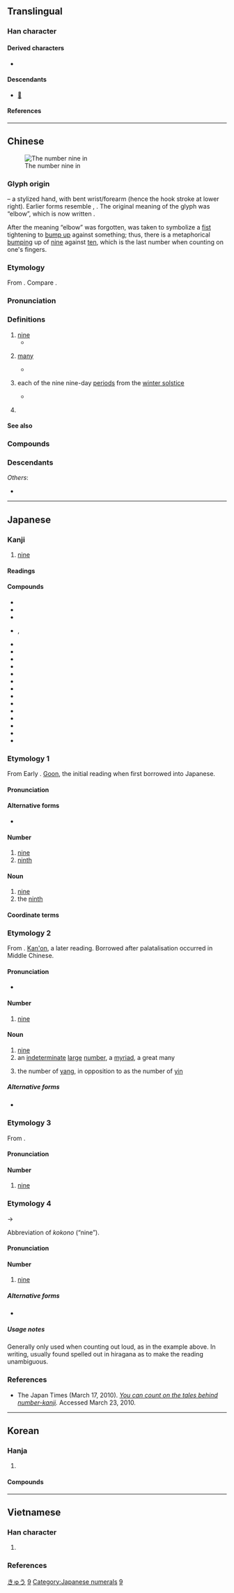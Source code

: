 {{also|玖|丸|力}}
{{character info/new}}

{{commonscat}}
==Translingual==
{{stroke order|strokes=2}}
{{stroke order|type=animate}}

===Han character===
{{Han char|rn=5|rad=乙|as=01|sn=2|four=40017|canj=KN|ids=⿻丿㇈}}

====Derived characters====
* {{l|mul|[[仇]], [[㕤]], [[扏]], [[氿]], [[肍]], [[朹]], [[犰]], [[䊵]]([[𮉠]]), [[訅]], [[䜪]], [[軌]]([[轨]]), [[㐜]], [[釚]]([[𫟲]]), [[骩]], [[鼽]], [[旭]], [[訄]], [[䧱]], [[虓]], [[頄]]([[𬱓]]), [[馗]], [[㐡]], [[㐤]], [[鳩]]([[鸠]]), [[勼]], [[宄]], [[尻]], [[旯]], [[㶢]], [[艽]], [[究]], [[㭝]], [[㐇]], [[卆]], [[厹]], [[叴]], [[旮]], [[䲥]], [[㔲]]}}

====Descendants====
* [[𛀭]]

====References====
{{Han ref|kx=0083.190|dkj=00167|dj=0168.020|hdz=10048.050|uh=4E5D}}

----

==Chinese==
{{zh-forms|alt=玖-financial,𠔀,𢌬,𣲄}}
[[Image:Chinesische.Zahl.Neun.jpg|thumb|The number nine in {{w|Chinese number gestures}}]]

===Glyph origin===
{{Han etyl}}
{{liushu|p}} – a stylized hand, with bent wrist/forearm (hence the hook stroke at lower right). Earlier forms resemble {{zh-l|*手}}, {{zh-l|*寸}}. The original meaning of the glyph was “elbow”, which is now written {{och-l|肘}}.

After the meaning “elbow” was forgotten, {{lang|zh|九}} was taken to symbolize a [[fist]] tightening to [[bump up]] against something; thus, there is a metaphorical [[bumping]] up of [[nine]] against [[ten]], which is the last number when counting on one's fingers.

===Etymology===
From {{inh|zh|sit-pro|*d/s-kəw}}. Compare {{cog|bo|དགུ}}.

===Pronunciation===
{{zh-pron
|m=jiǔ
|ma=y
|m-s=jiu3
|dg=җю2
|c=gau2
|c-t=giu2
|g=
|h=pfs=kiú;gd=giu3
|j=
|mb=giǔ
|md=gāu/giū
|md_note=gāu - vernacular; giū - literary
|mn=káu/kiú
|mn_note=káu - vernacular; kiú - literary
|mn-t=gao2/giu2
|mn-t_note=gao2 - vernacular; giu2 - literary
|w=2jieu
|x=
|mc=y
|oc=y
|cat=num
}}

===Definitions===
{{zh-hanzi}}

# [[nine]]
#* {{zh-x|九 九 八十一。|'''Nine''' times '''nine''' is [[eighty-one]].|ref=“The Mnemonic of Multiplication”}}
# {{lb|zh|figurative}} [[many]]
#* {{zh-x|九 曲 黃河 萬 里 沙，浪 淘 風 簸 自 天涯。|The Yellow River with its '''many''' twists and turns flows thousands of miles full of sand / Carried by its waves stirred up by the wind coming from a faraway land.|ref='''822?''', {{w|Liu Yuxi}}, “Ripples Sifting Sand”|CL}}
# {{lb|zh|weather}} each of the nine nine-day [[period]]s from the [[winter solstice]]
#* {{zh-x|一 九 二 九 不 出 手，三 九 四 九 冰 上 走。|In the first and the second '''nine-day period''', one should not take out one's hand; / In the third and the fourth '''nine-day period''', the ice is thick enough to stand.|ref=“The Nine Nine-Day Periods Song”, a folk song}}
# {{lb|zh|Cantonese|euphemism}} {{zh-synonym|㞗|tr=gau1|penis}}

====See also====
{{Chinese-numbers}}

===Compounds===
{{zh-der|九一八事變|一一九|一歲九遷|一禾九穗|一言九鼎|七返九還|三九天|三六九等|三回九曲|三回九轉|三教九流|三槐九棘|三等九格|三貞九烈|三跪九叩|三部九候|上九|下九|中九|九一四|九七大限|九七期限|九世之仇|九丘|九九|九九歸一|九九歸原|九九登高|九五|九五之位|九五之尊|九份|九佐|九冬|九分|九刑|九功|九勢|九卿|九原|九原可作|九合|九合一匡|九吊六的|九命|九命奇冤|九品|九品中正|九品詞|九國公約|九土|九地|九垓|九夏|九大行星|九天|九天仙女|九天玄女|九如|九如鄉|九姻|九嬪|九子母|九孔|九官鳥|九宮|九宮格|九尾狐|九尾龜|九層塔|九嶷山|九州|九幽|九思|九懷|九成|九成九|九成宮|九折臂|九故十親|九數|九方|九方皋|九族|九旒|九日|九春|九曜|九曲洞|九更天|九有|九服|九朽一罷|九歌|九歎|九歸|九死|九死一生|九死不悔|九江市|九泉|九流|九流三教|九流十家|九流百家|九淵|九烈三貞|九烏|九煉成鋼|九牛一毛|九牛毛|九牧|九畹遺容|九疇|九疊篆|九疑山|九百|九皋|九眷|九禮|九秋|九穀|九竅|九節鞭|九經|九經字樣|九罭|九老會|九聲|九芎|九花|九華|九華山|九華帳|九蓮燈|九衢|九親|九譯|九賓|九轉丹|九轉金丹|九辯|九迴腸|九通|九連環|九還丹|九重|九重天|九重葛|九重霄|九野|九針|九錫|九門|九閽|九霄|九霄雲外|九音鑼|九章|九章律|九章算術|九頭鳥|九香蟲|九鼎|九鼎大呂|九龍|九龍半島|九龍壁|九龍杯|五九國恥|八九|八九分|八九分人|八病九痛|八索九丘|八花九裂|劉九兒|力濟九區|北九州|十中八九|十之八九|十八九|十室九空|十拿九穩|十捉九著|十死九生|十清九濁|十生九死|十病九痛|十米九糠|十羊九牧|十親九故|十賭九輸|十轉九空|回九|回腸九回|天九|天保九如|夷九族|小九九|小加九|屏風九疊|廣九鐵路|張九齡|愁腸九轉|接三換九|推牌九|搬九|數九|數九天|易堂九子|暗九|東北九省|深居九重|港九|燕九節|牌九|牢九|視窗九五|窮九|第九藝術|簫韶九成|老九|耕九餘三|舉十知九|言十妄九|重九|重九登高|陸九淵|陸九齡|陽九|陽九之會|陽九之阨|雙九|風魔九伯|魄散九霄|鶴鳴九皋|齊煙九點|龍生九子|九間房|九渡河|九里|九集|七零九所|七零九|九畹溪|九道|九湖|九江}}

===Descendants===
{{CJKV||く|j2=きゅう|구|cửu}}
''Others'':
* {{desctree|bor=1|tai-pro|*kɤwᶜ||nine}}

{{zh-cat|Beginning}}

----

==Japanese==
{{cardinalbox|ja|8|9|10|八|十}}

===Kanji===
{{ja-kanji|grade=1|rs=乙01}}

# [[nine]]

====Readings====
{{ja-readings
|goon=く
|kanon=きゅう<きう
|kun=ここの-, ここの-つ
|nanori=いちじく, いちのく, この, ひさし
}}

====Compounds====
{{der-top|Compounds}}
* {{ja-r|九%夏|きゅう%か}}
* {{ja-r|九%官%鳥|きゅう%かん%ちょう|gloss=a [[mina]] or [[mynah]] [[bird]]}}
* {{ja-r|九 牛 一 毛|きゅう ぎゅう いち もう|gloss=nine cows one hair ([[a drop in the ocean]])}}
* {{ja-r|九九|くく}}, {{ja-r|九々|くく|gloss=Multiplication table}}
* {{ja-r|九%月|く%がつ|gloss=September}}
* {{ja-r|九%死|きゅう%し|gloss=[[near]] [[death]], [[nearly]] [[dead]], a [[close shave]]}}
* {{ja-r|九%州|^きゅう%しゅう|gloss=[[Kyushu]]}}
* {{ja-r|九%重|ここの%え}}
* {{ja-r|九%寸 五分|く%すん ごぶ|gloss=a [[short sword]], a [[dagger]]}}
* {{ja-r|九%星|きゅう%せい}}
* {{ja-r|九%折|きゅう%せつ}}
* {{ja-r|九%泉|きゅう%せん|gloss=the nether world}}
* {{ja-r|九%地|きゅう%ち}}
* {{ja-r|九%天|^きゅう%てん|gloss=Ninth Heaven (the highest of heavens)}}
* {{ja-r|九%拝|きゅう%はい}}
* {{ja-r|九分|くぶ}}
* {{ja-r|九%輪|く%りん}}
* {{ja-r|九%六|くん%ろく}}
{{der-bottom}}

===Etymology 1===
From Early {{etyl|ltc|ja|sort=く}}. [[呉音#Japanese|Goon]], the initial reading when first borrowed into Japanese.

====Pronunciation====
{{ja-pron|く|y=go}}

====Alternative forms====
* {{ja-l|玖}}

====Number====
{{ja-pos|く|numeral symbol}}

# [[nine]]
# [[ninth]]

====Noun====
{{ja-noun|く}}

# [[nine]]
# the [[ninth]]

====Coordinate terms====
{{japanese number}}

===Etymology 2===
From {{etyl|ltc|ja|sort=きゅう}}. [[漢音#Japanese|Kan'on]], a later reading. Borrowed after palatalisation occurred in Middle Chinese.

====Pronunciation====
{{ja-pron|きゅう|y=ko}}
* {{audio|Ja-9-kyuu.ogg|Audio|lang=ja}}

====Number====
{{ja-pos|きゅう|numeral symbol|hhira=きう}}

# [[nine]]

====Noun====
{{ja-noun|きゅう|hhira=きう}}

# [[nine]]
# an [[indeterminate]] [[large]] [[number]], a [[myriad]], a great many
# {{lb|ja|sort=きゅう|divination}} the number of [[yang]], in opposition to {{m|ja|六|tr=roku||six}} as the number of [[yin]]

=====Alternative forms=====
* {{sense|large number}} {{ja-l|究}}

===Etymology 3===
From {{etyl|ojp|ja|sort=ここの}}.

====Pronunciation====
{{ja-pron|ここの|y=kun}}

====Number====
{{ja-pos|ここの|numeral symbol}}

# [[nine]]

===Etymology 4===
{{IPAchar|/kokono/}} → {{IPAchar|/kono/}}

Abbreviation of {{etyl|ojp|ja}} ''kokono'' (“nine”).

====Pronunciation====
{{ja-pron|この|y=kun}}

====Number====
{{ja-pos|この|numeral symbol}}

# [[nine]]
#: {{ja-usex|ひい、ふう、みい、…なな、やあ、'''この'''、とお|one, two, three, ... seven, eight, '''nine''', ten}}

=====Alternative forms=====
* {{ja-l|この}}

=====Usage notes=====
Generally only used when counting out loud, as in the example above. In writing, usually found spelled out in hiragana as {{ja-l|この}} to make the reading unambiguous.

===References===
* The Japan Times (March 17, 2010). ''[http://www.kanjiclinic.com/kc102final.htm You can count on the tales behind number-kanji].'' Accessed March 23, 2010.

{{topics|ja|Nine}}

[[Category:Japanese basic words|きゅう]]
[[Category:Japanese numeral symbols|9]]
[[Category:Japanese numerals]]

----

==Korean==

===Hanja===
{{ko-hanja/new|아홉|구}}

# {{hanja form of|구|[[nine]]}}

====Compounds====
{{attention|ko|Needs Hangul}}
{{der3|ko
|正九品
|從九品
|重九
|九重
|{{l|ko|九月}}/{{ko-l|구월}}
|九輪
|九冬
|九九
|九泉
|九官鳥
|九天
|九界
|九經
|九族
}}

[[Category:Korean numeral symbols|9]]

----

==Vietnamese==

===Han character===
{{vi-readings|rs=乙01
|hanviet=cửu-tdcntd;gdhn
|phienthiet=
|nom=cửu-tdcntd;bonet;genibrel
}}

# {{han tu form of|cửu|[[nine]]}}

===References===
<references/>